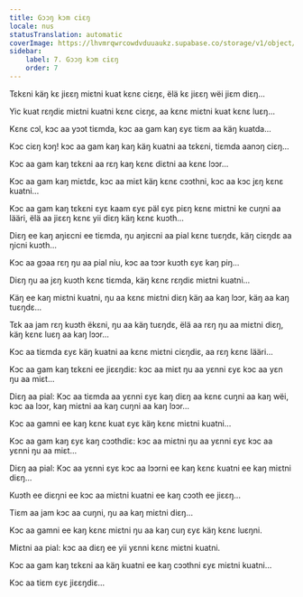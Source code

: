 ```yaml
---
title: Gɔɔŋ kɔm ciɛŋ
locale: nus
statusTranslation: automatic
coverImage: https://lhvmrqwrcowdvduuaukz.supabase.co/storage/v1/object/public/strapi-uploads/small_cover-tratado-de-psicologia-revolucionaria.webp-5e15e1cec4e0ebebcde5d7fc7565d8fd.webp
sidebar:
    label: 7. Gɔɔŋ kɔm ciɛŋ
    order: 7
---
```

Tɛkɛni käŋ kɛ jiɛɛŋ miɛtni kuat kɛnɛ ciɛŋɛ, ëlä kɛ jiɛɛŋ wëi jiɛm diɛŋ...

Yic kuat rɛŋdiɛ miɛtni kuatni kɛnɛ ciɛŋɛ, aa kɛnɛ miɛtni kuat kɛnɛ luɛŋ...

Kɛnɛ cɔl, kɔc aa yɔɔt tiɛmda, kɔc aa gam kaŋ ɛyɛ tiɛm aa käŋ kuatda...

Kɔc ciɛŋ kɔŋ! kɔc aa gam kaŋ kaŋ käŋ kuatni aa tɛkɛni, tiɛmda aanɔŋ ciɛŋ...

Kɔc aa gam kaŋ tɛkɛni aa rɛŋ kaŋ kɛnɛ diɛtni aa kɛnɛ lɔɔr...

Kɔc aa gam kaŋ miɛtdɛ, kɔc aa miɛt käŋ kɛnɛ cɔɔthni, kɔc aa kɔc jɛŋ kɛnɛ kuatni...

Kɔc aa gam kaŋ tɛkɛni ɛyɛ kaam ɛyɛ päl ɛyɛ piɛŋ kɛnɛ miɛtni ke cuŋni aa lääri, ëlä aa jiɛɛŋ kɛnɛ yii diɛŋ käŋ kɛnɛ kuɔth...

Diɛŋ ee kaŋ aŋiɛcni ee tiɛmda, ŋu aŋiɛcni aa pial kɛnɛ tuɛŋdɛ, käŋ ciɛŋdɛ aa ŋicni kuɔth...

Kɔc aa gɔaa rɛŋ ŋu aa pial niu, kɔc aa tɔɔr kuɔth ɛyɛ kaŋ piŋ...

Diɛŋ ŋu aa jɛŋ kuɔth kɛnɛ tiɛmda, käŋ kɛnɛ rɛŋdiɛ miɛtni kuatni...

Käŋ ee kaŋ miɛtni kuatni, ŋu aa kɛnɛ miɛtni diɛŋ käŋ aa kaŋ lɔɔr, käŋ aa kaŋ tuɛŋdɛ...

Tɛk aa jam rɛŋ kuɔth ëkɛni, ŋu aa käŋ tuɛŋdɛ, ëlä aa rɛŋ ŋu aa miɛtni diɛŋ, käŋ kɛnɛ luɛŋ aa kaŋ lɔɔr...

Kɔc aa tiɛmda ɛyɛ käŋ kuatni aa kɛnɛ miɛtni ciɛŋdiɛ, aa rɛŋ kɛnɛ lääri...

Kɔc aa gam kaŋ tɛkɛni ee jiɛɛŋdiɛ: kɔc aa miɛt ŋu aa yɛnni ɛyɛ kɔc aa yɛn ŋu aa miɛt...

Diɛŋ aa pial: Kɔc aa tiɛmda aa yɛnni ɛyɛ kaŋ diɛŋ aa kɛnɛ cuŋni aa kaŋ wëi, kɔc aa lɔɔr, kaŋ miɛtni aa kaŋ cuŋni aa kaŋ lɔɔr...

Kɔc aa gamni ee kaŋ kɛnɛ kuat ɛyɛ käŋ kɛnɛ miɛtni kuatni...

Kɔc aa gam kaŋ ɛyɛ kaŋ cɔɔthdiɛ: kɔc aa miɛtni ŋu aa yɛnni ɛyɛ kɔc aa yɛnni ŋu aa miɛt...

Diɛŋ aa pial: Kɔc aa yɛnni ɛyɛ kɔc aa lɔɔrni ee kaŋ kɛnɛ kuatni ee kaŋ miɛtni diɛŋ...

Kuɔth ee diɛŋni ee kɔc aa miɛtni kuatni ee kaŋ cɔɔth ee jiɛɛŋ...

Tiɛm aa jam kɔc aa cuŋni, ŋu aa kaŋ miɛtni diɛŋ...

Kɔc aa gamni ee kaŋ kɛnɛ miɛtni ŋu aa kaŋ cuŋ ɛyɛ käŋ kɛnɛ luɛŋni.

Miɛtni aa pial: kɔc aa diɛŋ ee yii yɛnni kɛnɛ miɛtni kuatni.

Kɔc aa gam kaŋ tɛkɛni aa käŋ kuatni ee kaŋ cɔɔthni ɛyɛ miɛtni kuatni...

Kɔc aa tiɛm ɛyɛ jiɛɛŋdiɛ...

